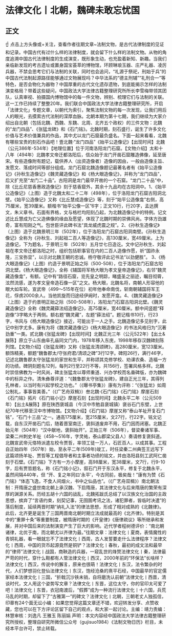 # 法律文化丨北朝，魏碑未敢忘忧国
## 正文
☝ 点击上方头像或+关注，查看作者往期文章~法制文物，是古代法律制度的见证和记录。中国古代有过什么样的法律制度，就会留下什么样的法制文物。从物的角度追溯中国古代法律制度的生成演变，既形象生动，也充盈着新知、新趣。当我们亲临新发现的考古遗址或置身国宝荟萃的博物馆，环顾琳琅玉器、庄严礼器、凌厉兵器，不禁会思考它们与法制的关联，同时也会追问，“礼源于祭祀，刑始于兵”的中国古代法制起源路径能够通过文物展现吗？中华法系的“德主刑辅”“礼刑合一”等特色，是否会物化为器物？中国厚重的古代文化遗存遗物，到底能揭示怎样的法制演变格局？带着这些疑问，中国政法大学法律古籍整理研究所所长李雪梅带领其团队，认真审视、拍摄国内博物馆中的每一件文物，辨别、梳理它们与法制的关联。这一工作已持续了整整20年。我们联合中国政法大学法律古籍整理研究所，开启「法律文化」专题文章，以朝代为索引，聚焦法制文物的每一次发现，让我们用后人的眼光，去摸索古代法制的深厚血脉。北朝本期为第十七期，我们继续为大家介绍出自北朝（包括北魏、西魏、东魏、北周、北齐五个政权）的三件文物：北魏的“龙门四品”、《张猛龙碑》和《石门铭》。北魏时期，刻石盛行，诞生了许多文化价值与艺术价值兼具的作品，其中尤以龙门石窟最负盛名。下面一起来看看，北魏有哪些宝贵的刻石作品吧！壹北魏·“龙门四品”《始平公造像记》【出现时间】北魏（公元386年-534年）【地理位置】位于河南洛阳龙门石窟。【文物介绍】太和十八年（494年）北魏孝文帝迁都洛阳后，信众始于龙门开凿石窟雕造佛像，延至唐宋。有些造像附有题记，载供养人（出资造像者）造像的因由，一般由造像主旨、发愿文、落成时间等部分组成。龙门石窟北魏造像题记最著名者有《始平公造像记》《孙秋生造像记》《魏灵藏造像记》和《杨大眼造像记》，并称为“龙门四品”，后又扩充至“龙门二十品”。古阳洞是龙门最早开凿的一个石窟。“龙门二十品”中，除《比丘尼慈香惠政造像记》刻于慈香窟外，其余十九品均在古阳洞中。1、《始平公造像记》（上图）造于北魏太和二十二年（498年），位于洛阳龙门石窟古阳洞北壁。《始平公造像记》又称《比丘慧成造像记》等，刻于“始平公造像龛”右侧，高75厘米，宽39厘米。额楷书“始平公像一区”6字；正文10行，行20字，孟达撰文，朱义章书。石面有界格，文与格栏均阳刻凸起，为北魏造像记中的特例。记文述比丘慧成为亡父造佛像的缘由及愿望，体现了北魏时期的崇佛风尚。字体方劲雄奇，富有阳刚之气。包世臣评此碑书法“具龙威虎震之规”。2、《孙秋生造像记》（上图）造于北魏景明三年（502年），位于洛阳龙门石窟古阳洞南壁。《孙秋生造像记》全称为《孙秋生、刘起祖二百人等造像记》，高130厘米，宽49厘米。上为造像记，下为题名，于景明三年（502年）五月廿七日造讫。文中记孙秋生、刘起祖在孝文帝迁都洛阳之时，组织包括职事官在内的二百人造像作愿，祈“国祚永隆，三宝弥显”，以示对北魏王朝的忠诚。杨守敬评此记书法“以劲健胜”。 3、《杨大眼造像记》（上图）约造于景明正始之际（500-508），位于洛阳龙门石窟古阳洞北壁。《杨大眼造像记》，全称《辅国将军杨大眼为孝文皇帝造像记》，右邻“魏灵藏造像龛”，有额。记中有“路径石窟，览先皇之明踪，睹盛圣之丽迹，瞩目彻霄，泫然流感，遂为孝文皇帝造石像一区”之文。杨大眼，北魏名将，南朝人形容他的眼大如车轮。宣武帝（499～515年在位）初年他奉命南伐，斩南朝辅国将军王花，俘虏2000余人。当他凯旋而归途经伊阙时，发愿开龛。4、《魏灵藏造像记》（上图）造于约景明正始之际（500-508年），洛阳龙门石窟古阳洞北壁。《魏灵藏造像记》全称《魏灵藏薛法绍造像记》，高75厘米，宽40厘米。额中间竖题“释迦像”3字略大于两侧。额右题“魏灵藏”，左题“薛法绍”。题记楷书10行，行23字，书风与《杨大眼造像记》接近，可能出于一人之手。北魏造像记多见别字，此记中别字尤多。康有为将《魏灵藏造像记》《杨大眼造像记》的书法风格归为“沉著劲重”一类。贰北魏·《张猛龙碑》【出现时间】北魏正光三年（公元522年）【出土&展陈】原立于山东曲阜孔庙同文门内，1978年移入东庑，1998年移存汉魏碑刻陈列馆。【文物介绍】《张猛龙碑》又称《张猛龙清颂碑》，高280厘米，宽123厘米。额饰精美，额题“魏鲁郡太/守张府君/清颂之碑”3行12字。碑阳26行，满行46字，记述北魏鲁郡太守张猛龙的家世和生平，并称颂其克修学校、劝课农桑、造福一方的功绩。碑阴刻题名12列，每列2行至22行不等，共156行，签署风格多样。北魏时崇信佛教为一时风尚，碑主张猛龙以尊师重道、兴办学校而名垂碑版，亦为魏碑中的标异之作。清朱彝尊评道：“《魏鲁郡太守张猛龙碑》，建自正光三年，其得列孔林者，以当时有兴起学校之功也。”（《曝书亭集》）康有为评称：“《张猛龙》如周公制礼，事事皆美善。”（《广艺舟双楫》）叁北魏·《石门铭》《石门铭》摩崖石刻《石门铭》拓片《石门铭小记》摩崖石刻【出现时间】北魏永平二年（公元509年）【出土&展陈】原在陕西褒城县（今汉中市勉县褒城镇）褒谷石门东壁，上世纪70年代移至汉中市博物馆。【文物介绍】《石门铭》摩崖又称“泰山羊祉开复石门铭”，“石门十三品”之一。通高175厘米，宽215厘米，文27行，行22字。铭文记载，自东汉开凿石门后，随着晋室南迁，褒斜道废弃不用，石门因而闭塞。北魏正始元年（504年）“汉中献地，褒斜始开”。正始三年（506年），督梁秦诸军事、梁秦二州刺史羊祉（458～516年，字灵祐，泰山郡梁父县人）奏请修复褒斜道。北魏宣武帝元恪特派遣左校令贾哲，率领工徒一万人，石匠百人，以成其事。工程自正始四年（507年）始，至永平二年(509年)竣工，时任梁秦二州典签王远写下这篇颂扬羊祉、贾哲等工程倡导者和主事者功绩的铭文，并由洛阳县刻工武阿仁凿刻于石壁。《石门铭》下方有一方小摩崖，高98厘米，宽38厘米，文7行，行9-10字，后有贾哲题名，称《石门铭小记》，叙石门开于东汉永平，修复于北魏永平，虽然间隔440年，但 “开、复之年同曰‘永平’，今古同前，极矣哉！”康有为赞《石门铭》“体态飞逸，不食人间烟火，书中之仙品也”。（《广艺舟双楫》）南北朝法制：开隋唐之盛世南北朝上承汉魏、下启隋唐，其法律文化与后来隋唐的繁荣有深厚的渊源关系。历经五胡十六国的战乱，北魏拓跋氏总结了以汉族文化治国的主政思想，摈弃了“言语约束，刻契记事，无囹圄考讯之法，诸犯罪者，皆临时决遣”的落后制度，延续两晋时期“纳礼入法”的律法思想，形成了相对成熟的《北魏律》。此后，北齐更是诞生了三国两晋南北朝时期立法成就最高的《北齐律》。特别是其中的“重罪十条”等重要制度，被隋唐时期的《开皇律》《唐律疏议》等所继承和发展，并对中国后来的法制演变产生了巨大的影响。近代学者程树德评价：“南北朝诸律，北优于南，而北朝尤以齐律为最。”往期文章：法律文化丨夏商，表情魔性的青铜礼器，看一眼就忘不了法律文化丨西周，古人发誓要走什么法律程序？法律文化丨西周，中国的货币起源竟然是铜铲？法律文化丨春秋，最初的成文法和最早的“律师”法律文化丨战国，商鞅造的兵器，一窥乱世的烽燹法律文化丨秦，法律最严苛的时代，穿什么鞋都有人管法律文化丨西汉，2000年前的“环保法”长啥样？法律文化丨西汉，传说中的獬豸，原来也很萌！法律文化丨东汉，法令繁杂的时代，人们梦想羽化登仙法律文化丨东汉，饱经沧桑的熹平石经，中国最早的官定儒家经本法律文化丨三国，“折戟沉沙铁未销，自将磨洗认前朝”法律文化丨西晋，清谈时代，文人用这个姿势写文章？法律文化丨东晋，这位太守，你的官印太可爱了吧！法律文化丨东晋，衣冠南渡后，“假葬”成为一种流行法律文化丨十六国，兵荒马乱的时期，却留下了“古雅第一”的碑文？​法律文化丨北朝，三朝老丈人独孤信，印章有24个面无讼小编：如果您觉得这篇文章还不错，欢迎转发分享、点赞收藏，您也可以在下方评论区留下自己的观点，和大家一起讨论。主编：靖力责编：林慧审核：刘逸凡 王雅玉 陈丽娟 声明：本文内容经中国政法大学法律古籍整理研究所授权，整理自研究所微信公众号（gujisuo1984）《法制文物日历》栏目，未经本平台许可，禁止转载。